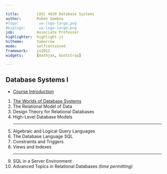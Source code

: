 ```yaml
---

title:        COSC 4820 Database Systems
author:       Ruben Gamboa
#logo:         uw-logo-large.png
#biglogo:      uw-logo-large.png
job:          Associate Professor
highlighter:  highlight.js
hitheme:      tomorrow
mode:         selfcontained
framework:    io2012
widgets:      [mathjax, bootstrap]

---
```


<style>
.title-slide {
     background-color: #EDE0CF; /* CBE7A5; #EDE0CF; ; #CA9F9D*/
     background-image: url(assets/img/uw-logo-large.png);
     background-repeat: no-repeat;
     background-position: center top;
   }
</style>

## Database Systems I

*  [Course Introduction](ch00-introduction.html)
1. [The Worlds of Database Systems](ch01-worlds-of-dbms.html)
2. The Relational Model of Data
3. Design Theory for Relational Databases
4. High-Level Database Models
<hr>
5. Algebraic and Logical Query Languages
6. The Database Language SQL
7. Constraints and Triggers
8. Views and Indexes
<hr>
9. SQL in a Server Environment
10. Advanced Topics in Relational Databases *(time permitting)*




